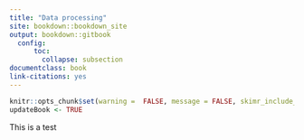 ```yaml
--- 
title: "Data processing"
site: bookdown::bookdown_site
output: bookdown::gitbook
  config:
      toc:
        collapse: subsection
documentclass: book
link-citations: yes
---
```


```r
knitr::opts_chunk$set(warning =  FALSE, message = FALSE, skimr_include_summary = FALSE)
updateBook <- TRUE
```

This is a test
